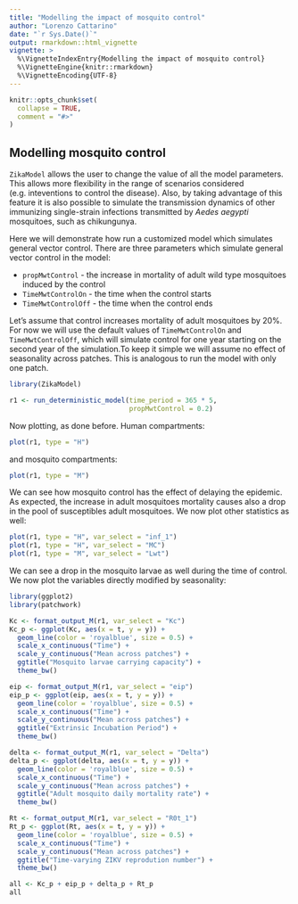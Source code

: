 ```yaml
---
title: "Modelling the impact of mosquito control"
author: "Lorenzo Cattarino"
date: "`r Sys.Date()`"
output: rmarkdown::html_vignette
vignette: >
  %\VignetteIndexEntry{Modelling the impact of mosquito control}
  %\VignetteEngine{knitr::rmarkdown}
  %\VignetteEncoding{UTF-8}
---
```


```r
knitr::opts_chunk$set(
  collapse = TRUE,
  comment = "#>"
)
```

## Modelling mosquito control

`ZikaModel` allows the user to change the value of all the model parameters. This allows more flexibility in the range of scenarios considered (e.g. inteventions to control the disease). Also, by taking advantage of this feature it is also possible to simulate the transmission dynamics of other immunizing single-strain infections transmitted by _Aedes aegypti_ mosquitoes, such as chikungunya. 

Here we will demonstrate how run a customized model which simulates general vector control. There are three parameters which simulate general vector control in the model:

* `propMwtControl` - the increase in mortality of adult wild type mosquitoes induced by the control
* `TimeMwtControlOn` - the time when the control starts
* `TimeMwtControlOff` - the time when the control ends

Let's assume that control increases mortality of adult mosquitoes by 20%. For now we will use the default values of `TimeMwtControlOn` and `TimeMwtControlOff`, which will simulate control for one year starting on the second year of the simulation.To keep it simple we will assume no effect of seasonality across patches. This is analogous to run the model with only one patch. 

```r
library(ZikaModel)

r1 <- run_deterministic_model(time_period = 365 * 5,
                              propMwtControl = 0.2)
```

Now plotting, as done before. Human compartments: 

```r
plot(r1, type = "H")
```

and mosquito compartments:

```r
plot(r1, type = "M")
```

We can see how mosquito control has the effect of delaying the epidemic. As expected, the increase in adult mosquitoes mortality causes also a drop in the pool of susceptibles adult mosquitoes. We now plot other statistics as well:

```r
plot(r1, type = "H", var_select = "inf_1")
plot(r1, type = "H", var_select = "MC")
plot(r1, type = "M", var_select = "Lwt")
```

We can see a drop in the mosquito larvae as well during the time of control. We now plot the variables directly modified by seasonality:

```r
library(ggplot2)
library(patchwork)

Kc <- format_output_M(r1, var_select = "Kc")
Kc_p <- ggplot(Kc, aes(x = t, y = y)) +
  geom_line(color = 'royalblue', size = 0.5) +
  scale_x_continuous("Time") +
  scale_y_continuous("Mean across patches") +
  ggtitle("Mosquito larvae carrying capacity") +
  theme_bw()

eip <- format_output_M(r1, var_select = "eip")
eip_p <- ggplot(eip, aes(x = t, y = y)) +
  geom_line(color = 'royalblue', size = 0.5) +
  scale_x_continuous("Time") +
  scale_y_continuous("Mean across patches") +
  ggtitle("Extrinsic Incubation Period") +
  theme_bw()

delta <- format_output_M(r1, var_select = "Delta")  
delta_p <- ggplot(delta, aes(x = t, y = y)) +
  geom_line(color = 'royalblue', size = 0.5) +
  scale_x_continuous("Time") +
  scale_y_continuous("Mean across patches") +
  ggtitle("Adult mosquito daily mortality rate") +
  theme_bw()

Rt <- format_output_M(r1, var_select = "R0t_1")  
Rt_p <- ggplot(Rt, aes(x = t, y = y)) +
  geom_line(color = 'royalblue', size = 0.5) +
  scale_x_continuous("Time") +
  scale_y_continuous("Mean across patches") +
  ggtitle("Time-varying ZIKV reprodution number") +
  theme_bw()

all <- Kc_p + eip_p + delta_p + Rt_p
all
```
